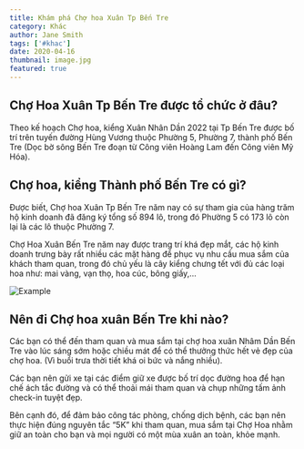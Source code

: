 ```yaml
---
title: Khám phá Chợ hoa Xuân Tp Bến Tre
category: Khác
author: Jane Smith
tags: ['#khac']
date: 2020-04-16
thumbnail: image.jpg
featured: true
---
```


## Chợ Hoa Xuân Tp Bến Tre được tổ chức ở đâu?

Theo kế hoạch Chợ hoa, kiểng Xuân Nhân Dần 2022 tại Tp Bến Tre được bố trí trên tuyến đường Hùng Vương 
thuộc Phường 5, Phường 7, thành phố Bến Tre (Dọc bờ sông Bến Tre đoạn từ Công viên Hoàng Lam đến Công viên Mỹ 
Hóa).

## Chợ hoa, kiểng Thành phố Bến Tre có gì?

Được biết, Chợ hoa Xuân Tp Bến Tre năm nay có sự tham gia của hàng trăm hộ kinh doanh đã đăng ký tổng số 
894 lô, trong đó Phường 5 có 173 lô còn lại là các lô thuộc Phường 7.

Chợ Hoa Xuân Bến Tre năm nay được trang trí khá đẹp mắt, các hộ kinh doanh trưng bày rất nhiều các 
mặt hàng để phục vụ nhu cầu mua sắm của khách tham quan, trong đó chủ yếu là cây kiểng chưng tết với 
đủ các loại hoa như: mai vàng, vạn thọ, hoa cúc, bông giấy,…

![Example](./1.jpg 'Đường Hùng Vương như khoác lên bộ áo mới với đủ màu sắc từ hàng trăm loài hoa và cây kiểng.')

## Nên đi Chợ hoa xuân Bến Tre khi nào?

Các bạn có thể đến tham quan và mua sắm tại chợ hoa xuân Nhâm Dần Bến Tre vào lúc sáng sớm hoặc chiều mát 
để có thể thưởng thức hết vẻ đẹp của chợ hoa. (Vì buổi trưa thời tiết khá oi bức và nắng nhiều).

Các bạn nên gửi xe tại các điểm giữ xe được bố trí dọc đường hoa để hạn chế ách tắc đường và có thể thoải 
mái tham quan và chụp những tấm ảnh check-in tuyệt đẹp.

Bên cạnh đó, để đảm bảo công tác phòng, chống dịch bệnh, các bạn nên thực hiện đúng nguyên tắc “5K” khi 
tham quan, mua sắm tại Chợ Hoa nhằm giữ an toàn cho bạn và mọi người có một mùa xuân an toàn, khỏe mạnh.